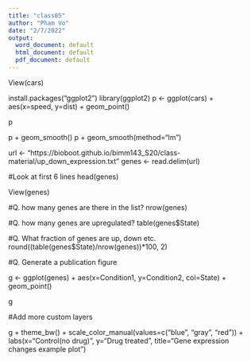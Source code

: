 ```yaml
---
title: "class05"
author: "Pham Vo"
date: "2/7/2022"
output:
  word_document: default
  html_document: default
  pdf_document: default
---
```


View(cars)

install.packages("ggplot2")
library(ggplot2)
p <- ggplot(cars) +
  aes(x=speed, y=dist) +
  geom_point()

p

p + geom_smooth()
p + geom_smooth(method="lm")


url <- "https://bioboot.github.io/bimm143_S20/class-material/up_down_expression.txt"
genes <- read.delim(url)

#Look at first 6 lines
head(genes)

View(genes)

#Q. how many genes are there in the list?
nrow(genes)

#Q. how many genes are upregulated?
table(genes$State)

#Q. What fraction of genes are up, down etc.
round((table(genes$State)/nrow(genes))*100, 2)

#Q. Generate a publication figure

g <- ggplot(genes) +
      aes(x=Condition1, y=Condition2, col=State) +
      geom_point()

g

#Add more custom layers

g + theme_bw() +
  scale_color_manual(values=c("blue", "gray", "red")) +
  labs(x="Control(no drug)", y="Drug treated", title="Gene expression changes example plot")
